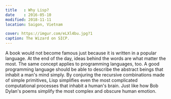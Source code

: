 ```yaml
---
title   : Why Lisp?
date    : 2016-05-10
modified: 2018-11-11
location: Saigon, Vietnam

cover: https://imgur.com/eLXl4bu.jpg?1
caption: The Wizard on SICP.
---
```


A book would not become famous just because it is written in a popular
language. At the end of the day, ideas behind the words are what matter
the most. The same concept applies to programming languages, too. A good
programming language should be able to describe the abstract beings that
inhabit a man's mind simply. By conjuring the recursive combinations made
of simple primitives, Lisp simplifies even the most complicated computational
processes that inhabit a human's brain. Just like how Bob Dylan's poems
simplify the most complex and obscure human emotion.

